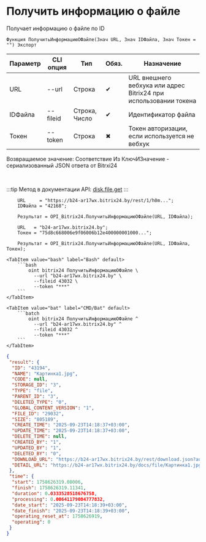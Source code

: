 ﻿---
sidebar_position: 3
description: Получить информацию о файле и другие функции для работы с Bitrix24 в Открытом пакете интеграций - бесплатной open-source библиотеке интеграций для 1С:Предприятие 8, OneScript и CLI
keywords: [1C, 1С, 1С:Предприятие, 1С:Предприятие 8.3, API, Интеграция, Сервисы, Обмен, OneScript, CLI, Bitrix24]
---


# Получить информацию о файле
 Получает информацию о файле по ID



`Функция ПолучитьИнформациюОФайле(Знач URL, Знач IDФайла, Знач Токен = "") Экспорт`

  | Параметр | CLI опция | Тип | Обяз. | Назначение |
  |-|-|-|-|-|
  | URL | --url | Строка | &#x2714; | URL внешнего вебхука или адрес Bitrix24 при использовании токена |
  | IDФайла | --fileid | Строка, Число | &#x2714; | Идентификатор файла |
  | Токен | --token | Строка | &#x2716; | Токен авторизации, если используется не вебхук |

  
  Возвращаемое значение:   Соответствие Из КлючИЗначение - сериализованный JSON ответа от Bitrxi24

<br/>

:::tip
Метод в документации API: [disk.file.get](https://dev.1c-bitrix.ru/rest_help/disk/file/disk_file_get.php)
:::
<br/>


```bsl title="Пример использования для 1С:Предприятие/OneScript"
    URL     = "https://b24-ar17wx.bitrix24.by/rest/1/h0m...";
    IDФайла = "42168";

    Результат = OPI_Bitrix24.ПолучитьИнформациюОФайле(URL, IDФайла);

    URL   = "b24-ar17wx.bitrix24.by";
    Токен = "75d8c668006e9f06006b12e400000001000...";

    Результат = OPI_Bitrix24.ПолучитьИнформациюОФайле(URL, IDФайла, Токен);
```
    

 <Tabs>
  
    <TabItem value="bash" label="Bash" default>
        ```bash
            oint bitrix24 ПолучитьИнформациюОФайле \
              --url "b24-ar17wx.bitrix24.by" \
              --fileid 43032 \
              --token "***"
        ```
    </TabItem>
  
    <TabItem value="bat" label="CMD/Bat" default>
        ```batch
            oint bitrix24 ПолучитьИнформациюОФайле ^
              --url "b24-ar17wx.bitrix24.by" ^
              --fileid 43032 ^
              --token "***"
        ```
    </TabItem>
</Tabs>


```json title="Результат"
{
 "result": {
  "ID": "43194",
  "NAME": "Картинка1.jpg",
  "CODE": null,
  "STORAGE_ID": "3",
  "TYPE": "file",
  "PARENT_ID": "3",
  "DELETED_TYPE": "0",
  "GLOBAL_CONTENT_VERSION": "1",
  "FILE_ID": "29032",
  "SIZE": "805189",
  "CREATE_TIME": "2025-09-23T14:18:37+03:00",
  "UPDATE_TIME": "2025-09-23T14:18:37+03:00",
  "DELETE_TIME": null,
  "CREATED_BY": "1",
  "UPDATED_BY": "1",
  "DELETED_BY": "0",
  "DOWNLOAD_URL": "https://b24-ar17wx.bitrix24.by/rest/download.json?auth=928fd268006e9f06006b12e40000000100000746e1956d8239d50cc12febd23e719750&token=disk%7CaWQ9NDMxOTQmXz1ZV0ExcDlyUXBhYXphSHVzOHExY3V1cUxQNDdua0p6Ng%3D%3D%7CImRvd25sb2FkfGRpc2t8YVdROU5ETXhPVFFtWHoxWlYwRXhjRGx5VVhCaFlYcGhTSFZ6T0hFeFkzVjFjVXhRTkRkdWEwcDZOZz09fDkyOGZkMjY4MDA2ZTlmMDYwMDZiMTJlNDAwMDAwMDAxMDAwMDA3NDZlMTk1NmQ4MjM5ZDUwY2MxMmZlYmQyM2U3MTk3NTAi.ViLikyUaEnVz5YUvS3HIWId5pdvkM5LzTh0oC1rUzD0%3D",
  "DETAIL_URL": "https://b24-ar17wx.bitrix24.by/docs/file/Картинка1.jpg"
 },
 "time": {
  "start": 1758626319.08006,
  "finish": 1758626319.11341,
  "duration": 0.0333528518676758,
  "processing": 0.00641179084777832,
  "date_start": "2025-09-23T14:18:39+03:00",
  "date_finish": "2025-09-23T14:18:39+03:00",
  "operating_reset_at": 1758626919,
  "operating": 0
 }
}
```
